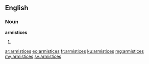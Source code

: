 ==English==

===Noun===
'''armistices'''

# {{plural of|armistice}}

[[ar:armistices]]
[[eo:armistices]]
[[fr:armistices]]
[[ku:armistices]]
[[mg:armistices]]
[[my:armistices]]
[[sv:armistices]]